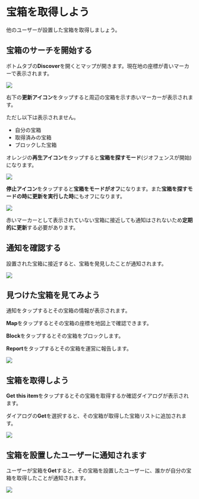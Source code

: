 # 宝箱を取得しよう

他のユーザーが設置した宝箱を取得しましょう。

## 宝箱のサーチを開始する

ボトムタブの**Discover**を開くとマップが開きます。現在地の座標が青いマーカーで表示されます。

![](./img21.jpg)

右下の**更新アイコン**をタップすると周辺の宝箱を示す赤いマーカーが表示されます。

ただし以下は表示されません。

- 自分の宝箱
- 取得済みの宝箱
- ブロックした宝箱

オレンジの**再生アイコン**をタップすると**宝箱を探すモード**(ジオフェンスが開始)になります。

![](./img22.jpg)

**停止アイコン**をタップすると**宝箱をモードがオフ**になります。また**宝箱を探すモードの時に更新を実行した時**にもオフになります。

![](./img23.jpg)

赤いマーカーとして表示されていない宝箱に接近しても通知はされないため**定期的に更新**する必要があります。

## 通知を確認する

設置された宝箱に接近すると、宝箱を発見したことが通知されます。

![](./img17.jpg)

## 見つけた宝箱を見てみよう

通知をタップするとその宝箱の情報が表示されます。

**Map**をタップするとその宝箱の座標を地図上で確認できます。

**Block**をタップするとその宝箱をブロックします。

**Report**をタップするとその宝箱を運営に報告します。

![](./img18.jpg)

## 宝箱を取得しよう

**Get this item**をタップするとその宝箱を取得するか確認ダイアログが表示されます。

ダイアログの**Get**を選択すると、その宝箱が取得した宝箱リストに追加されます。

![](./img19.jpg)

## 宝箱を設置したユーザーに通知されます

ユーザーが宝箱を**Get**すると、その宝箱を設置したユーザーに、誰かが自分の宝箱を取得したことが通知されます。

![](./img20.jpg)